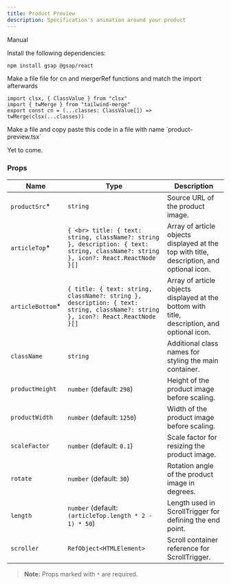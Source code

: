 ```yaml
---
title: Product Preview
description: Specification's animation around your product
---
```


<ComponentPreview
  name="product-preview-demo"
  className="[&_.preview>[data-orientation=vertical]]:sm:max-w-[70%]"
/>

<Tabs defaultValue="manual">

<TabsList>
  <TabsTrigger value="manual">Manual</TabsTrigger>
</TabsList>

<TabsContent value="manual">

<Steps>

<Step>Install the following dependencies:</Step>

```bash
npm install gsap @gsap/react
```

<Step>
  Make a file file for cn and mergerRef functions and match the import
  afterwards
</Step>

```tsx
import clsx, { ClassValue } from "clsx"
import { twMerge } from "tailwind-merge"
export const cn = (...classes: ClassValue[]) => twMerge(clsx(...classes))
```

<Step>
  Make a file and copy paste this code in a file with name `product-preview.tsx`
</Step>

<ComponentSource name="product-preview" />

</Steps>

</TabsContent>

<TabsContent value="cli">

<Steps>

<Step>Yet to come.</Step>

</Steps>

</TabsContent>

</Tabs>

### Props

| Name              | Type                                                                                                                                | Description                                                                                  |
| ----------------- | ----------------------------------------------------------------------------------------------------------------------------------- | -------------------------------------------------------------------------------------------- |
| `productSrc`\*    | `string`                                                                                                                            | Source URL of the product image.                                                             |
| `articleTop`\*    | `{ <br> title: { text: string, className?: string }, description: { text: string, className?: string }, icon?: React.ReactNode }[]` | Array of article objects displayed at the top with title, description, and optional icon.    |
| `articleBottom`\* | `{ title: { text: string, className?: string }, description: { text: string, className?: string }, icon?: React.ReactNode }[]`      | Array of article objects displayed at the bottom with title, description, and optional icon. |
| `className`       | `string`                                                                                                                            | Additional class names for styling the main container.                                       |
| `productHeight`   | `number` (default: `298`)                                                                                                           | Height of the product image before scaling.                                                  |
| `productWidth`    | `number` (default: `1250`)                                                                                                          | Width of the product image before scaling.                                                   |
| `scaleFactor`     | `number` (default: `0.1`)                                                                                                           | Scale factor for resizing the product image.                                                 |
| `rotate`          | `number` (default: `30`)                                                                                                            | Rotation angle of the product image in degrees.                                              |
| `length`          | `number` (default: `(articleTop.length * 2 - 1) * 50`)                                                                              | Length used in ScrollTrigger for defining the end point.                                     |
| `scroller`        | `RefObject<HTMLElement>`                                                                                                            | Scroll container reference for ScrollTrigger.                                                |

> **Note:** Props marked with `*` are required.